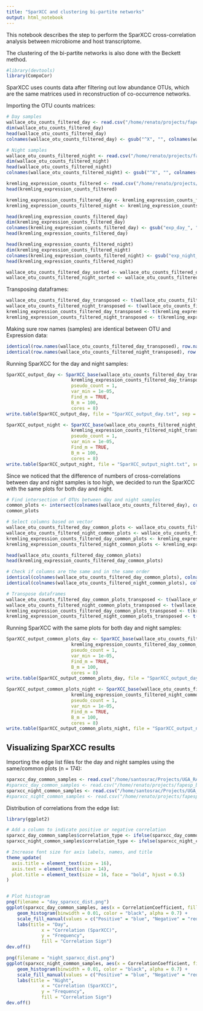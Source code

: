 ```yaml
---
title: "SparXCC and clustering bi-partite networks"
output: html_notebook
---
```


This notebook describes the step to perform the SparXCC cross-correlation analysis between microbiome and host transcriptome.

The clustering of the bi-partite networks is also done with the Beckett method.

```r
#library(devtools)
library(CompoCor)
```

SparXCC uses counts data after filtering out low abundance OTUs, which are the same matrices used in reconstruction of co-occurrence networks.

Importing the OTU counts matrices:

```r
# Day samples
wallace_otu_counts_filtered_day <- read.csv("/home/renato/projects/fapesp_bepe_pd/microbiome/filtered_otu_table_day_filtered_rel_abund_cv_filtered.tsv", sep="\t", header=TRUE, row.names=1)
dim(wallace_otu_counts_filtered_day)
head(wallace_otu_counts_filtered_day)
colnames(wallace_otu_counts_filtered_day) <- gsub("^X", "", colnames(wallace_otu_counts_filtered_day))

# Night samples
wallace_otu_counts_filtered_night <- read.csv("/home/renato/projects/fapesp_bepe_pd/microbiome/filtered_otu_table_night_filtered_rel_abund_cv_filtered.tsv", sep="\t", header=TRUE, row.names=1)
dim(wallace_otu_counts_filtered_night)
head(wallace_otu_counts_filtered_night)
colnames(wallace_otu_counts_filtered_night) <- gsub("^X", "", colnames(wallace_otu_counts_filtered_night))
```


```r
kremling_expression_counts_filtered <- read.csv("/home/renato/projects/fapesp_bepe_pd/transcriptome/kremling_expression_v5_counts_filtered_cv_filtered.tsv", sep="\t", header=TRUE, row.names=1)
head(kremling_expression_counts_filtered)

kremling_expression_counts_filtered_day <- kremling_expression_counts_filtered[, grep("day", names(kremling_expression_counts_filtered), value = TRUE)]
kremling_expression_counts_filtered_night <- kremling_expression_counts_filtered[, grep("night", names(kremling_expression_counts_filtered), value = TRUE)]

head(kremling_expression_counts_filtered_day)
dim(kremling_expression_counts_filtered_day)
colnames(kremling_expression_counts_filtered_day) <- gsub("exp_day_", "", colnames(kremling_expression_counts_filtered_day))
head(kremling_expression_counts_filtered_day)

head(kremling_expression_counts_filtered_night)
dim(kremling_expression_counts_filtered_night)
colnames(kremling_expression_counts_filtered_night) <- gsub("exp_night_", "", colnames(kremling_expression_counts_filtered_night))
head(kremling_expression_counts_filtered_night)

wallace_otu_counts_filtered_day_sorted <- wallace_otu_counts_filtered_day[ , colnames(kremling_expression_counts_filtered_day)]
wallace_otu_counts_filtered_night_sorted <- wallace_otu_counts_filtered_night[ , colnames(kremling_expression_counts_filtered_night)]
```

Transposing dataframes:

```r
wallace_otu_counts_filtered_day_transposed <- t(wallace_otu_counts_filtered_day_sorted)
wallace_otu_counts_filtered_night_transposed <- t(wallace_otu_counts_filtered_night_sorted)
kremling_expression_counts_filtered_day_transposed <- t(kremling_expression_counts_filtered_day)
kremling_expression_counts_filtered_night_transposed <- t(kremling_expression_counts_filtered_night)
```

Making sure row names (samples) are identical between OTU and Expression data:

```r
identical(row.names(wallace_otu_counts_filtered_day_transposed), row.names(kremling_expression_counts_filtered_day_transposed))
identical(row.names(wallace_otu_counts_filtered_night_transposed), row.names(kremling_expression_counts_filtered_night_transposed))
```

Running SparXCC for the day and night samples:

```r
SparXCC_output_day <- SparXCC_base(wallace_otu_counts_filtered_day_transposed,
                        kremling_expression_counts_filtered_day_transposed,
                        pseudo_count = 1,
                        var_min = 1e-05,
                        Find_m = TRUE,
                        B_m = 100,
			            cores = 8)
write.table(SparXCC_output_day, file = "SparXCC_output_day.txt", sep = "\t")

SparXCC_output_night <- SparXCC_base(wallace_otu_counts_filtered_night_transposed,
                        kremling_expression_counts_filtered_night_transposed,
                        pseudo_count = 1,
                        var_min = 1e-05,
                        Find_m = TRUE,
                        B_m = 100,
			            cores = 8)
write.table(SparXCC_output_night, file = "SparXCC_output_night.txt", sep = "\t")
```

Since we noticed that the difference of numbers of cross-correlations between day and night samples is too high, we decided to run the SparXCC with the same plots for both day and night.

```r
# Find intersection of OTUs between day and night samples
common_plots <- intersect(colnames(wallace_otu_counts_filtered_day), colnames(wallace_otu_counts_filtered_night))
common_plots

# Select columns based on vector
wallace_otu_counts_filtered_day_common_plots <- wallace_otu_counts_filtered_day[ , common_plots]
wallace_otu_counts_filtered_night_common_plots <- wallace_otu_counts_filtered_night[ , common_plots]
kremling_expression_counts_filtered_day_common_plots <- kremling_expression_counts_filtered_day[ , common_plots]
kremling_expression_counts_filtered_night_common_plots <- kremling_expression_counts_filtered_night[ , common_plots]

head(wallace_otu_counts_filtered_day_common_plots)
head(kremling_expression_counts_filtered_day_common_plots)

# Check if columns are the same and in the same order
identical(colnames(wallace_otu_counts_filtered_day_common_plots), colnames(kremling_expression_counts_filtered_day_common_plots))
identical(colnames(wallace_otu_counts_filtered_night_common_plots), colnames(kremling_expression_counts_filtered_night_common_plots))

# Transpose dataframes
wallace_otu_counts_filtered_day_common_plots_transposed <- t(wallace_otu_counts_filtered_day_common_plots)
wallace_otu_counts_filtered_night_common_plots_transposed <- t(wallace_otu_counts_filtered_night_common_plots)
kremling_expression_counts_filtered_day_common_plots_transposed <- t(kremling_expression_counts_filtered_day_common_plots)
kremling_expression_counts_filtered_night_common_plots_transposed <- t(kremling_expression_counts_filtered_night_common_plots)
```

Running SparXCC with the same plots for both day and night samples:

```r
SparXCC_output_common_plots_day <- SparXCC_base(wallace_otu_counts_filtered_day_common_plots_transposed,
                        kremling_expression_counts_filtered_day_common_plots_transposed,
                        pseudo_count = 1,
                        var_min = 1e-05,
                        Find_m = TRUE,
                        B_m = 100,
			            cores = 8)
write.table(SparXCC_output_common_plots_day, file = "SparXCC_output_day_common_samples.txt", sep = "\t")

SparXCC_output_common_plots_night <- SparXCC_base(wallace_otu_counts_filtered_night_common_plots_transposed,
                        kremling_expression_counts_filtered_night_common_plots_transposed,
                        pseudo_count = 1,
                        var_min = 1e-05,
                        Find_m = TRUE,
                        B_m = 100,
			            cores = 8)
write.table(SparXCC_output_common_plots_night, file = "SparXCC_output_night_common_samples.txt", sep = "\t")
```

## Visualizing SparXCC results

Importing the edge list files for the day and night samples using the same/common plots (n = 174):

```r
sparxcc_day_common_samples <- read.csv("/home/santosrac/Projects/UGA_RACS/IntegrationMetataxExpression/SparXCC_OTUs_paper/SparXCC_output_day_common_samples_edgelist.tsv", sep="\t", header=TRUE)
#sparxcc_day_common_samples <- read.csv("/home/renato/projects/fapesp_bepe_pd/integration_transcriptome_microbiome/SparXCC_output_day_common_samples_edgelist.tsv", sep="\t", header=TRUE)
sparxcc_night_common_samples <- read.csv("/home/santosrac/Projects/UGA_RACS/IntegrationMetataxExpression/SparXCC_OTUs_paper/SparXCC_output_night_common_samples_edgelist.tsv", sep="\t", header=TRUE)
#sparxcc_night_common_samples <- read.csv("/home/renato/projects/fapesp_bepe_pd/integration_transcriptome_microbiome/SparXCC_output_night_common_samples_edgelist.tsv", sep="\t", header=TRUE)
```

Distribution of correlations from the edge list:

```r
library(ggplot2)

# Add a column to indicate positive or negative correlation
sparxcc_day_common_samples$correlation_type <- ifelse(sparxcc_day_common_samples$CorrelationCoefficient > 0, "Positive", "Negative")
sparxcc_night_common_samples$correlation_type <- ifelse(sparxcc_night_common_samples$CorrelationCoefficient > 0, "Positive", "Negative")

# Increase font size for axis labels, names, and title
theme_update(
  axis.title = element_text(size = 16),
  axis.text = element_text(size = 14),
  plot.title = element_text(size = 16, face = "bold", hjust = 0.5)
)


# Plot histogram
png(filename = "day_sparxcc_dist.png")
ggplot(sparxcc_day_common_samples, aes(x = CorrelationCoefficient, fill = correlation_type)) +
    geom_histogram(binwidth = 0.01, color = "black", alpha = 0.7) +
    scale_fill_manual(values = c("Positive" = "blue", "Negative" = "red")) +
    labs(title = "Day",
             x = "Correlation (SparXCC)",
             y = "Frequency",
             fill = "Correlation Sign")
dev.off()

png(filename = "night_sparxcc_dist.png")
ggplot(sparxcc_night_common_samples, aes(x = CorrelationCoefficient, fill = correlation_type)) +
    geom_histogram(binwidth = 0.01, color = "black", alpha = 0.7) +
    scale_fill_manual(values = c("Positive" = "blue", "Negative" = "red")) +
    labs(title = "Night",
             x = "Correlation (SparXCC)",
             y = "Frequency",
             fill = "Correlation Sign")
dev.off()
```

